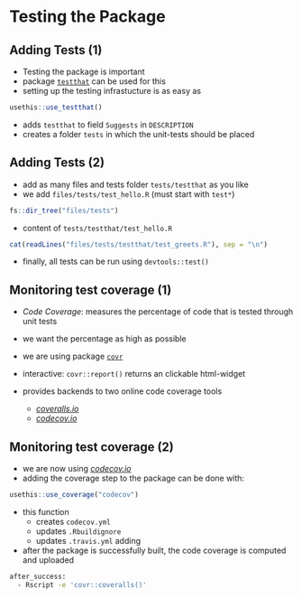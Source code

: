 
# Testing the Package
## Adding Tests (1)
- Testing the package is important
- package [`testthat`](https://cran.r-project.org/package=testthat) can be used for this
- setting up the testing infrastucture is as easy as
```r
usethis::use_testthat()
```

- adds `testthat` to field `Suggests` in `DESCRIPTION`
- creates a folder `tests` in which the unit-tests should be placed

## Adding Tests (2)
- add as many files and tests folder `tests/testthat` as you like
- we add `files/tests/test_hello.R` (must start with `test*`)
```r
fs::dir_tree("files/tests")
```

- content of `tests/testthat/test_hello.R`
```r
cat(readLines("files/tests/testthat/test_greets.R"), sep = "\n")
```

- finally, all tests can be run using `devtools::test()`

## Monitoring test coverage (1)
- *Code Coverage*: measures the percentage of code that is tested through unit tests
- we want the percentage as high as possible
- we are using package [`covr`](https://cran.r-project.org/package=covr)
- interactive: `covr::report()` returns an clickable html-widget

- provides backends to two online code coverage tools
    - [*coveralls.io*](https://coveralls.io/)
    - [*codecov.io*](https://codecov.io/)
    
## Monitoring test coverage (2)
- we are now using [*codecov.io*](https://codecov.io/)
- adding the coverage step to the package can be done with:
```r
usethis::use_coverage("codecov")
```

- this function
  - creates `codecov.yml` 
  - updates `.Rbuildignore`
  - updates `.travis.yml` adding
- after the package is successfully built, the code coverage is computed and uploaded

```bash
after_success:
  - Rscript -e 'covr::coveralls()'
```
